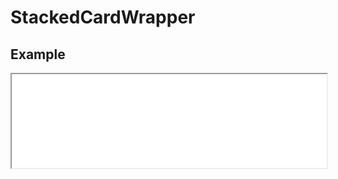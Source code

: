 # StackedCardWrapper

## Example

<iframe
  src="/examples/stacked-card-wrapper"
  height={500}
  width="100%"
  className="mt-6 rounded-xl border bordr-slate-50"
/>

```javascript filename="index.tsx" copy
import { StackedCardWrapper } from "@nguyend-nam/scrollery-ts";

export default function StackedCardWrapperDemo() {
  return (
    <div className="!bg-slate-50 p-8">
      <h1 className="!text-[#018383]">Animate on Scroll</h1>

      <StackedCardWrapper
        className="w-full space-y-[800px] !mt-8 !mb-40"
        itemClassName="!h-[300px]"
      >
        <div className="rounded-3xl shadow-md h-full bg-[#018383]" />
        <div className="rounded-3xl shadow-md h-full bg-[#02A8A8]" />
        <div className="rounded-3xl shadow-md h-full bg-[#0DBBA5]" />
        <div className="rounded-3xl shadow-md h-full bg-[#03FBA2]" />
      </StackedCardWrapper>
    </div>
  );
}
```

## API

| Name                        | Type                       | Default | Description                                              | Required |
| --------------------------- | -------------------------- | ------- | -------------------------------------------------------- | -------- |
| **children**                | `ReactNode`                |         | The images for the content you want to animate on scroll | &check;  |
| **style**                   | `CSSProperties`            |         | The styles you want to apply to the wrapper              |          |
| **className**               | `string`                   |         | The classes you want to apply to the wrapper             |          |
| **itemStyle**               | `CSSProperties`            |         | The styles you want to apply to each item                |          |
| **itemClassName**           | `string`                   |         | The classes you want to apply to each item               |          |
| **getCurrentVisibleAmount** | `(amount: number) => void` |         | Get the amount of child items that appeard in viewport   |          |
| **transitionDebounce**      | `number`                   | 0       | The debounce (in seconds) to trigger the animation       |          |
